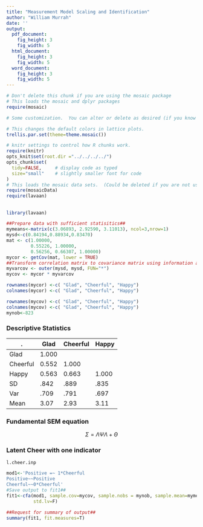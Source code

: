 ```yaml
---
title: "Measurement Model Scaling and Identification"
author: "William Murrah"
date: ''
output:
  pdf_document:
    fig_height: 3
    fig_width: 5
  html_document:
    fig_height: 3
    fig_width: 5
  word_document:
    fig_height: 3
    fig_width: 5
---
```



```r
# Don't delete this chunk if you are using the mosaic package
# This loads the mosaic and dplyr packages
require(mosaic)
```

```r
# Some customization.  You can alter or delete as desired (if you know what you are doing).

# This changes the default colors in lattice plots.
trellis.par.set(theme=theme.mosaic())  

# knitr settings to control how R chunks work.
require(knitr)
opts_knit$set(root.dir ="../../../../")
opts_chunk$set(
  tidy=FALSE,     # display code as typed
  size="small"    # slightly smaller font for code
)
# This loads the mosaic data sets.  (Could be deleted if you are not using them.)
require(mosaicData)  
require(lavaan)
```

## 
```r
library(lavaan)

##Prepare data with sufficient statisitics##
mymeans<-matrix(c(3.06893, 2.92590, 3.11013), ncol=3,nrow=1)
mysd<-c(0.84194,0.88934,0.83470)
mat <- c(1.00000,
         0.55226, 1.00000,
         0.56256, 0.66307, 1.00000)
mycor <- getCov(mat, lower = TRUE)
##Transform correlation matrix to covariance matrix using information above##
myvarcov <- outer(mysd, mysd, FUN="*")
mycov <- mycor * myvarcov

rownames(mycor) <-c( "Glad", "Cheerful", "Happy")
colnames(mycor) <-c( "Glad", "Cheerful", "Happy")

rownames(mycov) <-c( "Glad", "Cheerful", "Happy")
colnames(mycov) <-c( "Glad", "Cheerful", "Happy")
mynob<-823
```

### Descriptive Statistics
  .      | Glad  | Cheerful | Happy
---------|-------|----------|-------
Glad     | 1.000 |          |          
Cheerful | 0.552 | 1.000    |          
Happy    | 0.563 | 0.663    | 1.000
SD       | .842  | .889     | .835
Var      | .709  | .791     | .697
Mean     | 3.07  | 2.93     | 3.11

### Fundamental SEM equation
$$
\Sigma = \Lambda \Psi \Lambda + \Theta \tag{1}
$$


### Latent Cheer with one indicator

```
l.cheer.inp
```


```r
mod1<-'Positive =~ 1*Cheerful
Positive~~Positive
Cheerful~~0*Cheerful'
#Save output to fit1##
fit1<-cfa(mod1, sample.cov=mycov, sample.nobs = mynob, sample.mean=mymeans, 
          std.lv=F)

##Request for summary of output##
summary(fit1, fit.measures=T)
```

